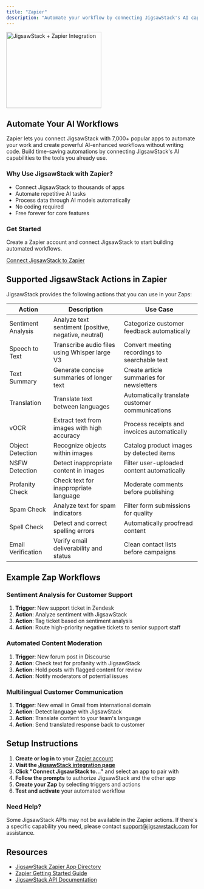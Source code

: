 ```yaml
---
title: "Zapier"
description: "Automate your workflow by connecting JigsawStack's AI capabilities with thousands of apps through Zapier"
---
```


<img
  className="mx-auto"
  src="/images/zapier.svg"
  alt="JigsawStack + Zapier Integration"
  height="200" 
  width="250"
/>

## Automate Your AI Workflows

Zapier lets you connect JigsawStack with 7,000+ popular apps to automate your work and create powerful AI-enhanced workflows without writing code. Build time-saving automations by connecting JigsawStack's AI capabilities to the tools you already use.

<div className="flex flex-col md:flex-row gap-8 my-8">
  <div className="flex-1 p-6 border border-gray-200 rounded-lg shadow-sm hover:shadow-md transition-shadow">
    <h3 className="text-xl font-bold mb-4">Why Use JigsawStack with Zapier?</h3>
    <ul className="space-y-2">
      <li> Connect JigsawStack to thousands of apps</li>
      <li> Automate repetitive AI tasks</li>
      <li> Process data through AI models automatically</li>
      <li> No coding required</li>
      <li> Free forever for core features</li>
    </ul>
  </div>
  <div className="flex-1 p-6 border border-gray-200 rounded-lg shadow-sm hover:shadow-md transition-shadow">
    <h3 className="text-xl font-bold mb-4">Get Started</h3>
    <p className="mb-4">Create a Zapier account and connect JigsawStack to start building automated workflows.</p>
    <a 
      href="https://zapier.com/apps/jigsawstack/integrations" 
      className="inline-block px-4 py-2 bg-blue-600 hover:bg-blue-700 text-white rounded font-medium transition-colors"
      target="_blank"
    >
      Connect JigsawStack to Zapier
    </a>
  </div>
</div>

## Supported JigsawStack Actions in Zapier

JigsawStack provides the following actions that you can use in your Zaps:

<div className="overflow-hidden rounded-lg border border-gray-200 shadow-sm my-8">
  <table className="min-w-full divide-y divide-gray-200">
    <thead className="bg-gray-50 dark:bg-gray-800">
      <tr>
        <th className="px-6 py-3 text-left text-xs font-medium text-gray-500 dark:text-gray-300 uppercase tracking-wider">Action</th>
        <th className="px-6 py-3 text-left text-xs font-medium text-gray-500 dark:text-gray-300 uppercase tracking-wider">Description</th>
        <th className="px-6 py-3 text-left text-xs font-medium text-gray-500 dark:text-gray-300 uppercase tracking-wider">Use Case</th>
      </tr>
    </thead>
    <tbody className="bg-white dark:bg-gray-700 divide-y divide-gray-200 dark:divide-gray-600">
      <tr>
        <td className="px-6 py-4 whitespace-nowrap font-medium">Sentiment Analysis</td>
        <td className="px-6 py-4">Analyze text sentiment (positive, negative, neutral)</td>
        <td className="px-6 py-4">Categorize customer feedback automatically</td>
      </tr>
      <tr>
        <td className="px-6 py-4 whitespace-nowrap font-medium">Speech to Text</td>
        <td className="px-6 py-4">Transcribe audio files using Whisper large V3</td>
        <td className="px-6 py-4">Convert meeting recordings to searchable text</td>
      </tr>
      <tr>
        <td className="px-6 py-4 whitespace-nowrap font-medium">Text Summary</td>
        <td className="px-6 py-4">Generate concise summaries of longer text</td>
        <td className="px-6 py-4">Create article summaries for newsletters</td>
      </tr>
      <tr>
        <td className="px-6 py-4 whitespace-nowrap font-medium">Translation</td>
        <td className="px-6 py-4">Translate text between languages</td>
        <td className="px-6 py-4">Automatically translate customer communications</td>
      </tr>
      <tr>
        <td className="px-6 py-4 whitespace-nowrap font-medium">vOCR</td>
        <td className="px-6 py-4">Extract text from images with high accuracy</td>
        <td className="px-6 py-4">Process receipts and invoices automatically</td>
      </tr>
      <tr>
        <td className="px-6 py-4 whitespace-nowrap font-medium">Object Detection</td>
        <td className="px-6 py-4">Recognize objects within images</td>
        <td className="px-6 py-4">Catalog product images by detected items</td>
      </tr>
      <tr>
        <td className="px-6 py-4 whitespace-nowrap font-medium">NSFW Detection</td>
        <td className="px-6 py-4">Detect inappropriate content in images</td>
        <td className="px-6 py-4">Filter user-uploaded content automatically</td>
      </tr>
      <tr>
        <td className="px-6 py-4 whitespace-nowrap font-medium">Profanity Check</td>
        <td className="px-6 py-4">Check text for inappropriate language</td>
        <td className="px-6 py-4">Moderate comments before publishing</td>
      </tr>
      <tr>
        <td className="px-6 py-4 whitespace-nowrap font-medium">Spam Check</td>
        <td className="px-6 py-4">Analyze text for spam indicators</td>
        <td className="px-6 py-4">Filter form submissions for quality</td>
      </tr>
      <tr>
        <td className="px-6 py-4 whitespace-nowrap font-medium">Spell Check</td>
        <td className="px-6 py-4">Detect and correct spelling errors</td>
        <td className="px-6 py-4">Automatically proofread content</td>
      </tr>
      <tr>
        <td className="px-6 py-4 whitespace-nowrap font-medium">Email Verification</td>
        <td className="px-6 py-4">Verify email deliverability and status</td>
        <td className="px-6 py-4">Clean contact lists before campaigns</td>
      </tr>
    </tbody>
  </table>
</div>

## Example Zap Workflows

### Sentiment Analysis for Customer Support

1. **Trigger**: New support ticket in Zendesk
2. **Action**: Analyze sentiment with JigsawStack
3. **Action**: Tag ticket based on sentiment analysis
4. **Action**: Route high-priority negative tickets to senior support staff

### Automated Content Moderation

1. **Trigger**: New forum post in Discourse
2. **Action**: Check text for profanity with JigsawStack
3. **Action**: Hold posts with flagged content for review
4. **Action**: Notify moderators of potential issues

### Multilingual Customer Communication

1. **Trigger**: New email in Gmail from international domain
2. **Action**: Detect language with JigsawStack
3. **Action**: Translate content to your team's language
4. **Action**: Send translated response back to customer

## Setup Instructions

1. **Create or log in** to your [Zapier account](https://zapier.com)
2. **Visit the [JigsawStack integration page](https://zapier.com/apps/jigsawstack/integrations)**
3. **Click "Connect JigsawStack to..."** and select an app to pair with
4. **Follow the prompts** to authorize JigsawStack and the other app
5. **Create your Zap** by selecting triggers and actions
6. **Test and activate** your automated workflow

<div className="border border-gray-200 rounded-lg shadow-sm p-6 my-8">
  <h3 className="text-lg font-bold mb-2">Need Help?</h3>
  <p>Some JigsawStack APIs may not be available in the Zapier actions. If there's a specific capability you need, please contact <a href="mailto:support@jigsawstack.com" className="text-blue-600 hover:text-blue-800 transition-colors">support@jigsawstack.com</a> for assistance.</p>
</div>

## Resources

- [JigsawStack Zapier App Directory](https://zapier.com/apps/jigsawstack/integrations)
- [Zapier Getting Started Guide](https://zapier.com/learn/getting-started-guide)
- [JigsawStack API Documentation](/docs/api-reference/authentication)
